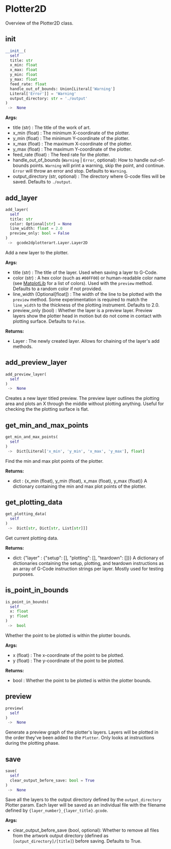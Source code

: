 # Plotter2D

Overview of the Plotter2D class.

## __init__

```python
__init__(
  self
  title: str
  x_min: float
  x_max: float
  y_min: float
  y_max: float
  feed_rate: float
  handle_out_of_bounds: Union[Literal['Warning']
  Literal['Error']] = 'Warning'
  output_directory: str = './output'
)
 ->  None
```

**Args:** 
  - title (str) : The title of the work of art.
  - x_min (float) : The minimum X-coordinate of the plotter.
  - y_min (float) : The minimum Y-coordinate of the plotter.
  - x_max (float) : The maximum X-coordinate of the plotter.
  - y_max (float) : The maximum Y-coordinate of the plotter.
  - feed_rate (float) : The feed rate for the plotter.
  - handle_out_of_bounds (`Warning` | `Error`, optional):
      How to handle out-of-bounds points.
      `Warning` will print a warning, skip the point, and continue.
      `Error` will throw an error and stop.
      Defaults to `Warning`.
  - output_directory (str, optional) : The directory where G-code files will be saved. Defaults to `./output`.

## add_layer

```python
add_layer(
  self
  title: str
  color: Optional[str] = None
  line_width: float = 2.0
  preview_only: bool = False
)
 ->  gcode2dplotterart.Layer.Layer2D
```

Add a new layer to the plotter.

**Args:** 
- title (str) : The title of the layer. Used when saving a layer to G-Code.
- color (str) : A hex color (such as `#00FF00`) or human-readable color name
    (see [MatplotLib](https://matplotlib.org/stable/gallery/color/named_colors.html#css-colors)
    for a list of colors). Used with the `preview` method. Defaults to a random color if not provided.
- line_width (Optional[float]) : The width of the line to be plotted with the `preview` method. Some
    experimentation is required to match the
    `line_width` to the thickness of the plotting instrument. Defaults to 2.0.
- preview_only (bool) : Whether the layer is a preview layer. Preview layers show the
    plotter head in motion but do not come in contact with plotting
    surface. Defaults to `False`.

**Returns:** 
- Layer : The newly created layer. Allows for chaining of the layer's add methods.

## add_preview_layer

```python
add_preview_layer(
  self
)
 ->  None
```

Creates a new layer titled preview. The preview layer outlines the
plotting area and plots an X through the middle without plotting anything.
Useful for checking the the plotting surface is flat.

## get_min_and_max_points

```python
get_min_and_max_points(
  self
)
 ->  Dict[Literal['x_min', 'y_min', 'x_max', 'y_max'], float]
```

Find the min and max plot points of the plotter.

**Returns:** 
- dict : {x_min (float), y_min (float), x_max (float), y_max (float)}
    A dictionary containing the min and max plot points of the plotter.

## get_plotting_data

```python
get_plotting_data(
  self
)
 ->  Dict[str, Dict[str, List[str]]]
```

Get current plotting data.

**Returns:** 
- dict: {"layer" : {"setup": [], "plotting": [], "teardown": []}}
    A dictionary of dictionaries containing the setup, plotting, and teardown instructions as an array of
    G-Code instruction strings per layer. Mostly used for testing purposes.

## is_point_in_bounds

```python
is_point_in_bounds(
  self
  x: float
  y: float
)
 ->  bool
```

Whether the point to be plotted is within the plotter bounds.

**Args:** 
- x (float) : The x-coordinate of the point to be plotted.
- y (float) : The y-coordinate of the point to be plotted.

**Returns:** 
- bool : Whether the point to be plotted is within the plotter bounds.

## preview

```python
preview(
  self
)
 ->  None
```

Generate a preview graph of the plotter's layers. Layers will be plotted in the order they've been added to the
`Plotter`. Only looks at instructions during the plotting phase.

## save

```python
save(
  self
  clear_output_before_save: bool = True
)
 ->  None
```

Save all the layers to the output directory defined by the `output_directory` Plotter param. Each layer will be
saved as an individual file with the filename defined by `{layer_number}_{layer_title}.gcode`.

**Args:** 
- clear_output_before_save (bool, optional): Whether to remove all files from the artwork output directory
    (defined as `[output_directory]/[title]`) before saving. Defaults to True.

